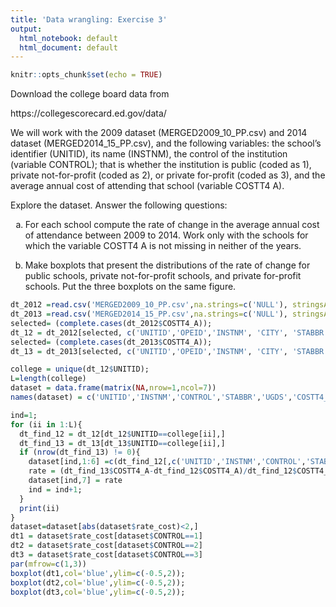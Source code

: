 ```yaml
---
title: 'Data wrangling: Exercise 3'
output:
  html_notebook: default
  html_document: default
---
```


```r
knitr::opts_chunk$set(echo = TRUE)
```

Download the college board data from

https://collegescorecard.ed.gov/data/

We will work with the 2009 dataset (MERGED2009_10_PP.csv) and 2014 dataset (MERGED2014_15_PP.csv), and the following variables:
the school's identifier (UNITID), its name (INSTNM), the control of the institution (variable CONTROL); that is whether the institution is public (coded as 1), private not-for-profit (coded as 2), or private for-profit (coded as 3), and the average annual cost of attending that school (variable COSTT4 A).

Explore the dataset. Answer the following questions:

(a) For each school compute the rate of change in the average annual cost of attendance between 2009 to 2014. Work only with the
schools for which the variable COSTT4 A is not missing in neither of the years.

(b) Make boxplots that present the distributions of the rate of change for public schools, private not-for-profit schools, and private for-profit schools. Put the three boxplots on the same figure.

```r
dt_2012 =read.csv('MERGED2009_10_PP.csv',na.strings=c('NULL'), stringsAsFactors = F)
dt_2013 =read.csv('MERGED2014_15_PP.csv',na.strings=c('NULL'), stringsAsFactors = F)
selected= (complete.cases(dt_2012$COSTT4_A));
dt_12 = dt_2012[selected, c('UNITID','OPEID','INSTNM', 'CITY', 'STABBR', 'CONTROL', 'UGDS','COSTT4_A')]
selected= (complete.cases(dt_2013$COSTT4_A));
dt_13 = dt_2013[selected, c('UNITID','OPEID','INSTNM', 'CITY', 'STABBR', 'CONTROL', 'UGDS','COSTT4_A')]

college = unique(dt_12$UNITID);
L=length(college)
dataset = data.frame(matrix(NA,nrow=1,ncol=7))
names(dataset) = c('UNITID','INSTNM','CONTROL','STABBR','UGDS','COSTT4_A','rate_cost')

ind=1;
for (ii in 1:L){
  dt_find_12 = dt_12[dt_12$UNITID==college[ii],]
  dt_find_13 = dt_13[dt_13$UNITID==college[ii],]
  if (nrow(dt_find_13) != 0){
    dataset[ind,1:6] =c(dt_find_12[,c('UNITID','INSTNM','CONTROL','STABBR','UGDS','COSTT4_A')])
    rate = (dt_find_13$COSTT4_A-dt_find_12$COSTT4_A)/dt_find_12$COSTT4_A;
    dataset[ind,7] = rate
  	ind = ind+1;
  }
  print(ii)
}
dataset=dataset[abs(dataset$rate_cost)<2,]
dt1 = dataset$rate_cost[dataset$CONTROL==1]
dt2 = dataset$rate_cost[dataset$CONTROL==2]
dt3 = dataset$rate_cost[dataset$CONTROL==3]
par(mfrow=c(1,3))
boxplot(dt1,col='blue',ylim=c(-0.5,2)); 
boxplot(dt2,col='blue',ylim=c(-0.5,2)); 
boxplot(dt3,col='blue',ylim=c(-0.5,2)); 
```